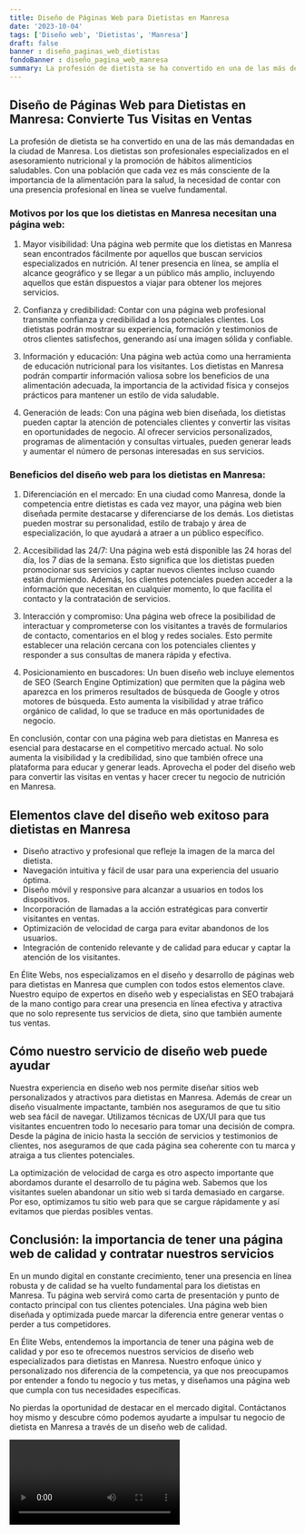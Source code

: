```yaml
---
title: Diseño de Páginas Web para Dietistas en Manresa
date: '2023-10-04'
tags: ['Diseño web', 'Dietistas', 'Manresa']
draft: false
banner : diseño_paginas_web_dietistas
fondoBanner : diseño_pagina_web_manresa
summary: La profesión de dietista se ha convertido en una de las más demandadas en la ciudad de Manresa. Los dietistas son profesionales especializados en el asesoramiento nutricional y la promoción de hábitos alimenticios saludables. Con una población que cada vez es más consciente de la importancia de la alimentación para la salud, la necesidad de contar con una presencia profesional en línea se vuelve fundamental.
---
```


## Diseño de Páginas Web para Dietistas en Manresa: Convierte Tus Visitas en Ventas

La profesión de dietista se ha convertido en una de las más demandadas en la ciudad de Manresa. Los dietistas son profesionales especializados en el asesoramiento nutricional y la promoción de hábitos alimenticios saludables. Con una población que cada vez es más consciente de la importancia de la alimentación para la salud, la necesidad de contar con una presencia profesional en línea se vuelve fundamental.

### Motivos por los que los dietistas en Manresa necesitan una página web:

1. Mayor visibilidad: Una página web permite que los dietistas en Manresa sean encontrados fácilmente por aquellos que buscan servicios especializados en nutrición. Al tener presencia en línea, se amplía el alcance geográfico y se llegar a un público más amplio, incluyendo aquellos que están dispuestos a viajar para obtener los mejores servicios.

2. Confianza y credibilidad: Contar con una página web profesional transmite confianza y credibilidad a los potenciales clientes. Los dietistas podrán mostrar su experiencia, formación y testimonios de otros clientes satisfechos, generando así una imagen sólida y confiable.

3.  Información y educación: Una página web actúa como una herramienta de educación nutricional para los visitantes. Los dietistas en Manresa podrán compartir información valiosa sobre los beneficios de una alimentación adecuada, la importancia de la actividad física y consejos prácticos para mantener un estilo de vida saludable.

4. Generación de leads: Con una página web bien diseñada, los dietistas pueden captar la atención de potenciales clientes y convertir las visitas en oportunidades de negocio. Al ofrecer servicios personalizados, programas de alimentación y consultas virtuales, pueden generar leads y aumentar el número de personas interesadas en sus servicios.

### Beneficios del diseño web para los dietistas en Manresa:

1. Diferenciación en el mercado: En una ciudad como Manresa, donde la competencia entre dietistas es cada vez mayor, una página web bien diseñada permite destacarse y diferenciarse de los demás. Los dietistas pueden mostrar su personalidad, estilo de trabajo y área de especialización, lo que ayudará a atraer a un público específico.

2. Accesibilidad las 24/7: Una página web está disponible las 24 horas del día, los 7 días de la semana. Esto significa que los dietistas pueden promocionar sus servicios y captar nuevos clientes incluso cuando están durmiendo. Además, los clientes potenciales pueden acceder a la información que necesitan en cualquier momento, lo que facilita el contacto y la contratación de servicios.

3. Interacción y compromiso: Una página web ofrece la posibilidad de interactuar y comprometerse con los visitantes a través de formularios de contacto, comentarios en el blog y redes sociales. Esto permite establecer una relación cercana con los potenciales clientes y responder a sus consultas de manera rápida y efectiva.

4. Posicionamiento en buscadores: Un buen diseño web incluye elementos de SEO (Search Engine Optimization) que permiten que la página web aparezca en los primeros resultados de búsqueda de Google y otros motores de búsqueda. Esto aumenta la visibilidad y atrae tráfico orgánico de calidad, lo que se traduce en más oportunidades de negocio.

En conclusión, contar con una página web para dietistas en Manresa es esencial para destacarse en el competitivo mercado actual. No solo aumenta la visibilidad y la credibilidad, sino que también ofrece una plataforma para educar y generar leads. Aprovecha el poder del diseño web para convertir las visitas en ventas y hacer crecer tu negocio de nutrición en Manresa.

<GifSeo />

<Cta />

## Elementos clave del diseño web exitoso para dietistas en Manresa

- Diseño atractivo y profesional que refleje la imagen de la marca del dietista.
- Navegación intuitiva y fácil de usar para una experiencia del usuario óptima.
- Diseño móvil y responsive para alcanzar a usuarios en todos los dispositivos.
- Incorporación de llamadas a la acción estratégicas para convertir visitantes en ventas.
- Optimización de velocidad de carga para evitar abandonos de los usuarios.
- Integración de contenido relevante y de calidad para educar y captar la atención de los visitantes.

En Élite Webs, nos especializamos en el diseño y desarrollo de páginas web para dietistas en Manresa que cumplen con todos estos elementos clave. Nuestro equipo de expertos en diseño web y especialistas en SEO trabajará de la mano contigo para crear una presencia en línea efectiva y atractiva que no solo represente tus servicios de dieta, sino que también aumente tus ventas.

## Cómo nuestro servicio de diseño web puede ayudar

Nuestra experiencia en diseño web nos permite diseñar sitios web personalizados y atractivos para dietistas en Manresa. Además de crear un diseño visualmente impactante, también nos aseguramos de que tu sitio web sea fácil de navegar. Utilizamos técnicas de UX/UI para que tus visitantes encuentren todo lo necesario para tomar una decisión de compra. Desde la página de inicio hasta la sección de servicios y testimonios de clientes, nos aseguramos de que cada página sea coherente con tu marca y atraiga a tus clientes potenciales.

La optimización de velocidad de carga es otro aspecto importante que abordamos durante el desarrollo de tu página web. Sabemos que los visitantes suelen abandonar un sitio web si tarda demasiado en cargarse. Por eso, optimizamos tu sitio web para que se cargue rápidamente y así evitamos que pierdas posibles ventas.

## Conclusión: la importancia de tener una página web de calidad y contratar nuestros servicios

En un mundo digital en constante crecimiento, tener una presencia en línea robusta y de calidad se ha vuelto fundamental para los dietistas en Manresa. Tu página web servirá como carta de presentación y punto de contacto principal con tus clientes potenciales. Una página web bien diseñada y optimizada puede marcar la diferencia entre generar ventas o perder a tus competidores.

En Élite Webs, entendemos la importancia de tener una página web de calidad y por eso te ofrecemos nuestros servicios de diseño web especializados para dietistas en Manresa. Nuestro enfoque único y personalizado nos diferencia de la competencia, ya que nos preocupamos por entender a fondo tu negocio y tus metas, y diseñamos una página web que cumpla con tus necesidades específicas.

No pierdas la oportunidad de destacar en el mercado digital. Contáctanos hoy mismo y descubre cómo podemos ayudarte a impulsar tu negocio de dietista en Manresa a través de un diseño web de calidad.

<Video />

<CtaBot job='Dietistas' city='Manresa'/>

<Gmaps query='Manresa+españa+maps' />